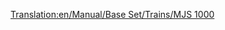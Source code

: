 [[Translation:en/Manual/Base Set/Trains/MJS 1000]]
{{it/Manuale/Set base/Treni/StatMotrici|Image=[[File:en/Manual/Base Set/Trains/Mjs1000.png]]
|Name=MJS 1000
|Cost=€ 49.218
|Speed=104 km/h (65 mph)
|Weight=120 t
|Power=2.231 hp (1,641 kW)
|Annual=€ 4.416
|Designed=1964
|Lifespan=22 
|Capacity=N/A
|Description=Con una velocità massima inferiore e una potenza inferiore rispetto al CS2400, non c'è alcuna ragiona per usare questo treno invece CS2400. Dovrebbe tuttavia essere notato che il MJS 1000 ha una durata leggermente più lunga rispetto al suo cugino più potente.
|Real-life=la MJS 1000 ricorda le locomotive elettriche [http://en.wikipedia.org/wiki/List_of_South_African_locomotive_classes#Electric_locomotives SAR Class 5E].}}